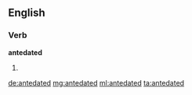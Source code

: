 ==English==

===Verb===
'''antedated'''

# {{past of|antedate}}

[[de:antedated]]
[[mg:antedated]]
[[ml:antedated]]
[[ta:antedated]]
